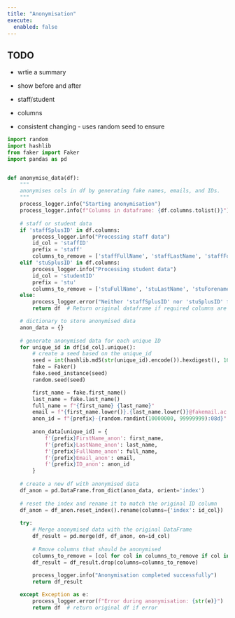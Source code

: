 ```yaml
---
title: "Anonymisation"
execute:
  enabled: false
---
```

:::{.callout-warning}
## TODO

* wrtie a summary
* show before and after

* staff/student
* columns
* consistent changing - uses random seed to ensure

:::


```python
import random
import hashlib
from faker import Faker
import pandas as pd


def anonymise_data(df):
    """
    anonymises cols in df by generating fake names, emails, and IDs.
    """
    process_logger.info("Starting anonymisation")
    process_logger.info(f"Columns in dataframe: {df.columns.tolist()}")
    
    # staff or student data
    if 'staffSplusID' in df.columns:
        process_logger.info("Processing staff data")
        id_col = 'staffID'
        prefix = 'staff'
        columns_to_remove = ['staffFullName', 'staffLastName', 'staffForenames', 'staffID']
    elif 'stuSplusID' in df.columns:
        process_logger.info("Processing student data")
        id_col = 'studentID'
        prefix = 'stu'
        columns_to_remove = ['stuFullName', 'stuLastName', 'stuForenames', 'studentID']
    else:
        process_logger.error("Neither 'staffSplusID' nor 'stuSplusID' found in columns.")
        return df  # Return original dataframe if required columns are missing

    # dictionary to store anonymised data
    anon_data = {}
    
    # generate anonymised data for each unique ID
    for unique_id in df[id_col].unique():
        # create a seed based on the unique_id
        seed = int(hashlib.md5(str(unique_id).encode()).hexdigest(), 16) & 0xFFFFFFFF
        fake = Faker()
        fake.seed_instance(seed)
        random.seed(seed)

        first_name = fake.first_name()
        last_name = fake.last_name()
        full_name = f"{first_name} {last_name}"
        email = f"{first_name.lower()}.{last_name.lower()}@fakemail.ac.uk"
        anon_id = f"{prefix}-{random.randint(10000000, 99999999):08d}"
        
        anon_data[unique_id] = {
            f'{prefix}FirstName_anon': first_name,
            f'{prefix}LastName_anon': last_name,
            f'{prefix}FullName_anon': full_name,
            f'{prefix}Email_anon': email,
            f'{prefix}ID_anon': anon_id
        }
    
    # create a new df with anonymised data
    df_anon = pd.DataFrame.from_dict(anon_data, orient='index')
    
    # reset the index and rename it to match the original ID column
    df_anon = df_anon.reset_index().rename(columns={'index': id_col})
    
    try:
        # Merge anonymised data with the original DataFrame
        df_result = pd.merge(df, df_anon, on=id_col)
        
        # Rmove columns that should be anonymised
        columns_to_remove = [col for col in columns_to_remove if col in df_result.columns]
        df_result = df_result.drop(columns=columns_to_remove)
        
        process_logger.info("Anonymisation completed successfully")
        return df_result

    except Exception as e:
        process_logger.error(f"Error during anonymisation: {str(e)}")
        return df  # return original df if error 
```